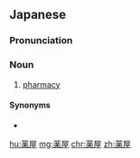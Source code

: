 ==Japanese==
{{ja-kanjitab|くすり|や|yomi=k}}

===Pronunciation===
{{ja-pron|くすりや|y=k|dev=1}}

===Noun===
{{ja-noun|くすりや}}

# [[pharmacy]] {{gloss|a place where prescription drugs are dispensed}}

====Synonyms====
* {{ja-r|薬局|やっきょく}}

[[hu:薬屋]]
[[mg:薬屋]]
[[chr:薬屋]]
[[zh:薬屋]]